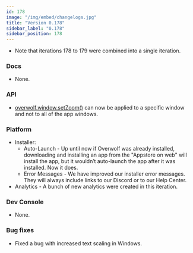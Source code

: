 ```yaml
---
id: 178
image: "/img/embed/changelogs.jpg"
title: "Version 0.178"
sidebar_label: "0.178"
sidebar_position: 178
---
```


* Note that iterations 178 to 179 were combined into a single iteration. 

### Docs

* None.

### API

* [overwolf.window.setZoom()](/api/windows#setzoomwinzoomfactorowid-windowid) can now be applied to a specific window and not to all of the app windows.

### Platform

* Installer:
  * Auto-Launch - Up until now if Overwolf was already installed, downloading and installing an app from the "Appstore on web" will install the app, but it wouldn’t auto-launch the app after it was installed. Now it does.
  * Error Messages - We have improved our installer error messages. They will always include links to our Discord or to our Help Center.
* Analytics - A bunch of new analytics were created in this iteration.

### Dev Console

* None.

### Bug fixes

* Fixed a bug with increased text scaling in Windows.

